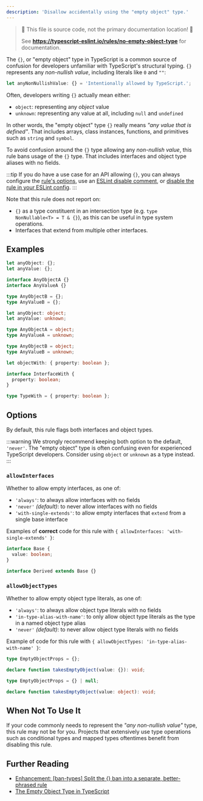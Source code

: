 ```yaml
---
description: 'Disallow accidentally using the "empty object" type.'
---
```



> 🛑 This file is source code, not the primary documentation location! 🛑
>
> See **https://typescript-eslint.io/rules/no-empty-object-type** for documentation.

The `{}`, or "empty object" type in TypeScript is a common source of confusion for developers unfamiliar with TypeScript's structural typing.
`{}` represents any _non-nullish value_, including literals like `0` and `""`:

```ts
let anyNonNullishValue: {} = 'Intentionally allowed by TypeScript.';
```

Often, developers writing `{}` actually mean either:

- `object`: representing any _object_ value
- `unknown`: representing any value at all, including `null` and `undefined`

In other words, the "empty object" type `{}` really means _"any value that is defined"_.
That includes arrays, class instances, functions, and primitives such as `string` and `symbol`.

To avoid confusion around the `{}` type allowing any _non-nullish value_, this rule bans usage of the `{}` type.
That includes interfaces and object type aliases with no fields.

:::tip
If you do have a use case for an API allowing `{}`, you can always configure the [rule's options](#options), use an [ESLint disable comment](https://eslint.org/docs/latest/use/configure/rules#using-configuration-comments-1), or [disable the rule in your ESLint config](https://eslint.org/docs/latest/use/configure/rules#using-configuration-files-1).
:::

Note that this rule does not report on:

- `{}` as a type constituent in an intersection type (e.g. `type NonNullable<T> = T & {}`), as this can be useful in type system operations.
- Interfaces that extend from multiple other interfaces.

## Examples

<Tabs>
<TabItem value="❌ Incorrect">

```ts
let anyObject: {};
let anyValue: {};

interface AnyObjectA {}
interface AnyValueA {}

type AnyObjectB = {};
type AnyValueB = {};
```

</TabItem>
<TabItem value="✅ Correct">

```ts
let anyObject: object;
let anyValue: unknown;

type AnyObjectA = object;
type AnyValueA = unknown;

type AnyObjectB = object;
type AnyValueB = unknown;

let objectWith: { property: boolean };

interface InterfaceWith {
  property: boolean;
}

type TypeWith = { property: boolean };
```

</TabItem>
</Tabs>

## Options

By default, this rule flags both interfaces and object types.

:::warning
We strongly recommend keeping both option to the default, `'never'`.
The "empty object" type is often confusing even for experienced TypeScript developers.
Consider using `object` or `unknown` as a type instead.
:::

### `allowInterfaces`

Whether to allow empty interfaces, as one of:

- `'always'`: to always allow interfaces with no fields
- `'never'` _(default)_: to never allow interfaces with no fields
- `'with-single-extends'`: to allow empty interfaces that `extend` from a single base interface

Examples of **correct** code for this rule with `{ allowInterfaces: 'with-single-extends' }`:

```ts option='{ "allowInterfaces": "with-single-extends" }' showPlaygroundButton
interface Base {
  value: boolean;
}

interface Derived extends Base {}
```

### `allowObjectTypes`

Whether to allow empty object type literals, as one of:

- `'always'`: to always allow object type literals with no fields
- `'in-type-alias-with-name'`: to only allow object type literals as the type in a named object type alias
- `'never'` _(default)_: to never allow object type literals with no fields

Example of code for this rule with `{ allowObjectTypes: 'in-type-alias-with-name' }`:

<Tabs>
<TabItem value="❌ Incorrect">

```ts option='{ "allowObjectTypes": "in-type-alias-with-name" }' showPlaygroundButton
type EmptyObjectProps = {};

declare function takesEmptyObject(value: {}): void;
```

</TabItem>
<TabItem value="✅ Correct">

```ts option='{ "allowObjectTypes": "in-type-alias-with-name" }' showPlaygroundButton
type EmptyObjectProps = {} | null;

declare function takesEmptyObject(value: object): void;
```

</TabItem>
</Tabs>

## When Not To Use It

If your code commonly needs to represent the _"any non-nullish value"_ type, this rule may not be for you.
Projects that extensively use type operations such as conditional types and mapped types oftentimes benefit from disabling this rule.

## Further Reading

- [Enhancement: [ban-types] Split the {} ban into a separate, better-phrased rule](https://github.com/typescript-eslint/typescript-eslint/issues/8700)
- [The Empty Object Type in TypeScript](https://www.totaltypescript.com/the-empty-object-type-in-typescript)

